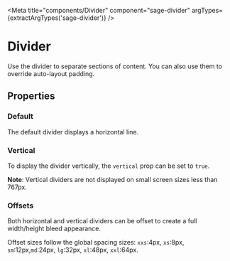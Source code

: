 


<Meta title="components/Divider" component="sage-divider" argTypes={extractArgTypes('sage-divider')} />

# Divider

Use the divider to separate sections of content. You can also use them to override auto-layout padding.

## Properties

<ArgsTable of="sage-divider" />

### Default

The default divider displays a horizontal line.

<Story story={stories.Default} />

<Canvas>
  <sage-divider />
</Canvas>

### Vertical

To display the divider vertically, the `vertical` prop can be set to `true`.

**Note**: Vertical dividers are not displayed on small screen sizes less than 767px.

<Story story={stories.Vertical} />

<Canvas>
  <div style={{ height: '150px' }}>
    <sage-divider vertical="true" />
  </div>
</Canvas>

### Offsets

Both horizontal and vertical dividers can be offset to create a full width/height bleed appearance.

Offset sizes follow the global spacing sizes: `xxs`:4px, `xs`:8px, `sm`:12px,`md`:24px, `lg`:32px, `xl`:48px, `xxl`:64px.

<Canvas>
  <sage-divider offset="lg" />
</Canvas>

<Canvas>
  <div style={{ height: '150px' }}>
    <sage-divider offset="lg" vertical="true" />
  </div>
</Canvas>
